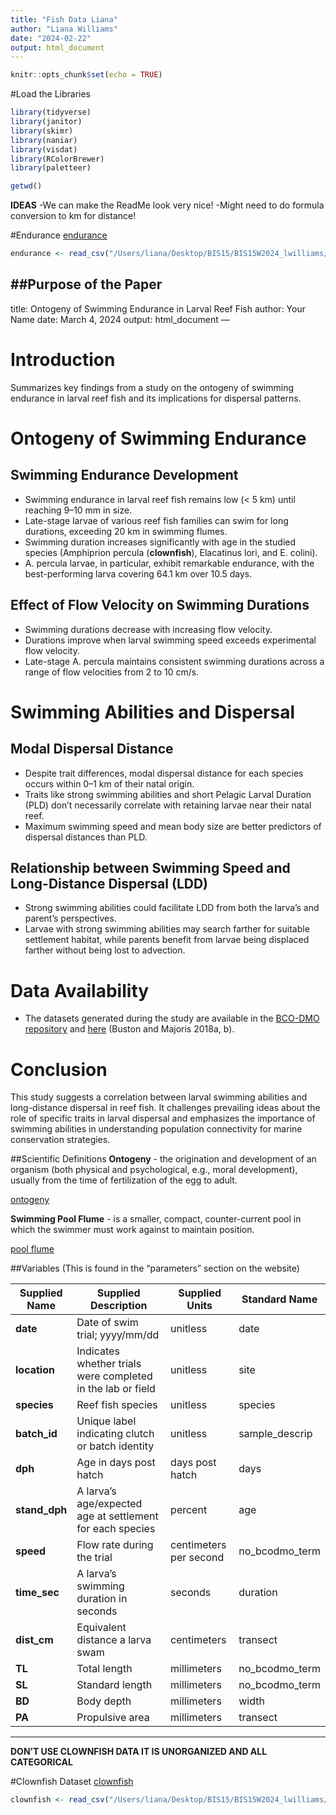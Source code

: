 ```yaml
---
title: "Fish Data Liana"
author: "Liana Williams"
date: "2024-02-22"
output: html_document
---
```


```r
knitr::opts_chunk$set(echo = TRUE)
```

#Load the Libraries 
```r
library(tidyverse)
library(janitor)
library(skimr)
library(naniar)
library(visdat)
library(RColorBrewer)
library(paletteer)
```

```r
getwd()
```
**IDEAS** 
-We can make the ReadMe look very nice! 
-Might need to do formula conversion to km for distance!

#Endurance 
[endurance](https://www.bco-dmo.org/dataset/739171)
```r
endurance <- read_csv("/Users/liana/Desktop/BIS15/BIS15W2024_lwilliams/GroupPresentation/BIS_015L_Project/data/endurance.csv") %>% clean_names()
```


##Purpose of the Paper 
---
title: Ontogeny of Swimming Endurance in Larval Reef Fish
author: Your Name
date: March 4, 2024
output: html_document
---

# Introduction

Summarizes key findings from a study on the ontogeny of swimming endurance in larval reef fish and its implications for dispersal patterns.

# Ontogeny of Swimming Endurance

## Swimming Endurance Development
- Swimming endurance in larval reef fish remains low (< 5 km) until reaching 9–10 mm in size.
- Late-stage larvae of various reef fish families can swim for long durations, exceeding 20 km in swimming flumes.
- Swimming duration increases significantly with age in the studied species (Amphiprion percula (**clownfish**), Elacatinus lori, and E. colini).
- A. percula larvae, in particular, exhibit remarkable endurance, with the best-performing larva covering 64.1 km over 10.5 days.

## Effect of Flow Velocity on Swimming Durations
- Swimming durations decrease with increasing flow velocity.
- Durations improve when larval swimming speed exceeds experimental flow velocity.
- Late-stage A. percula maintains consistent swimming durations across a range of flow velocities from 2 to 10 cm/s.

# Swimming Abilities and Dispersal

## Modal Dispersal Distance
- Despite trait differences, modal dispersal distance for each species occurs within 0–1 km of their natal origin.
- Traits like strong swimming abilities and short Pelagic Larval Duration (PLD) don't necessarily correlate with retaining larvae near their natal reef.
- Maximum swimming speed and mean body size are better predictors of dispersal distances than PLD.
  
## Relationship between Swimming Speed and Long-Distance Dispersal (LDD)
- Strong swimming abilities could facilitate LDD from both the larva's and parent's perspectives.
- Larvae with strong swimming abilities may search farther for suitable settlement habitat, while parents benefit from larvae being displaced farther without being lost to advection.

# Data Availability
- The datasets generated during the study are available in the [BCO-DMO repository](https://www.bco-dmo.org/dataset/739171) and [here](https://www.bco-dmo.org/dataset/739149) (Buston and Majoris 2018a, b).

# Conclusion
This study suggests a correlation between larval swimming abilities and long-distance dispersal in reef fish. It challenges prevailing ideas about the role of specific traits in larval dispersal and emphasizes the importance of swimming abilities in understanding population connectivity for marine conservation strategies.


##Scientific Definitions 
**Ontogeny** - the origination and development of an organism (both physical and psychological, e.g., moral development), usually from the time of fertilization of the egg to adult.  

[ontogeny](https://en.wikipedia.org/wiki/Ontogeny#:~:text=Ontogeny%20(also%20ontogenesis)%20is%20the,entirety%20of%20an%20organism's%20lifespan.)

**Swimming Pool Flume** - is a smaller, compact, counter-current pool in which the swimmer must work against to maintain position.

[pool flume](https://www.swimmingworldmagazine.com/news/endless-pools-an-alternative-to-improve-swimming-performance/#:~:text=A%20swimming%20pool%20flume%20is,work%20against%20to%20maintain%20position.)



##Variables (This is found in the "parameters" section on the website)


| Supplied Name | Supplied Description                                         | Supplied Units                | Standard Name     |
|---------------|--------------------------------------------------------------|-------------------------------|-------------------|
| **date**          | Date of swim trial; yyyy/mm/dd                              | unitless                      | date              |
| **location**      | Indicates whether trials were completed in the lab or field | unitless                      | site              |
| **species**       | Reef fish species                                           | unitless                      | species           |
| **batch_id **     | Unique label indicating clutch or batch identity             |  unitless                      | sample_descrip    |
|**dph**         | Age in days post hatch                                       | days post hatch               | days              |
| **stand_dph**     | A larva's age/expected age at settlement for each species   | percent                       | age               |
| **speed**         | Flow rate during the trial                                   | centimeters per second        | no_bcodmo_term    |
| **time_sec**      | A larva's swimming duration in seconds                      | seconds                       | duration          |
| **dist_cm**       | Equivalent distance a larva swam                             | centimeters                   | transect          |
| **TL**            | Total length                                                | millimeters                   | no_bcodmo_term    |
| **SL**            | Standard length                                             | millimeters                   | no_bcodmo_term    |
| **BD**            | Body depth                                                  | millimeters                   | width             |
| **PA**            | Propulsive area                                             | millimeters                   | transect          |





------------------------------------------------------------------------------------------------------------------
**DON'T USE CLOWNFISH DATA IT IS UNORGANIZED AND ALL CATEGORICAL**

#Clownfish Dataset 
[clownfish](https://www.bco-dmo.org/dataset/526852) 

```r
clownfish <- read_csv("/Users/liana/Desktop/BIS15/BIS15W2024_lwilliams/GroupPresentation/BIS_015L_Project/data/clownfish_log.csv") %>%  clean_names()
```
